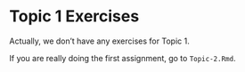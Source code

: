 # Topic 1 Exercises

Actually, we don't have any exercises for Topic 1. 

If you are really doing the first assignment, go to `Topic-2.Rmd`.
